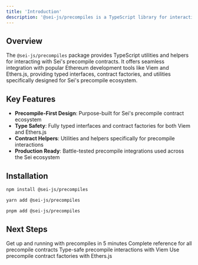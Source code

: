 ```yaml
---
title: 'Introduction'
description: '@sei-js/precompiles is a TypeScript library for interacting with Sei precompile contracts'
---
```


## Overview

The `@sei-js/precompiles` package provides TypeScript utilities and helpers for interacting with Sei's precompile contracts. It offers seamless integration with popular Ethereum development tools like Viem and Ethers.js, providing typed interfaces, contract factories, and utilities specifically designed for Sei's precompile ecosystem.

## Key Features

- **Precompile-First Design**: Purpose-built for Sei's precompile contract ecosystem
- **Type Safety**: Fully typed interfaces and contract factories for both Viem and Ethers.js
- **Contract Helpers**: Utilities and helpers specifically for precompile interactions
- **Production Ready**: Battle-tested precompile integrations used across the Sei ecosystem

## Installation

<CodeGroup>

```bash npm
npm install @sei-js/precompiles
```

```bash yarn
yarn add @sei-js/precompiles
```

```bash pnpm
pnpm add @sei-js/precompiles
```

</CodeGroup>

## Next Steps

<CardGroup cols={2}>
  <Card
    title="Quick Start"
    icon="rocket"
    href="/evm/quick-start"
  >
    Get up and running with precompiles in 5 minutes
  </Card>
  <Card
    title="Contract Reference"
    icon="book"
    href="/evm/precompiles/reference"
  >
    Complete reference for all precompile contracts
  </Card>
  <Card
    title="Usage with viem"
    icon="code"
    href="/evm/precompiles/viem"
  >
    Type-safe precompile interactions with Viem
  </Card>
  <Card
    title="Usage with ethers.js"
    icon="ethereum"
    href="/evm/precompiles/ethers"
  >
    Use precompile contract factories with Ethers.js
  </Card>
</CardGroup>
